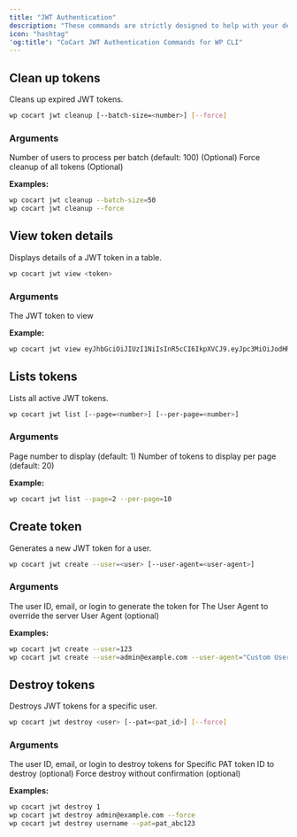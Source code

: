 ```yaml
---
title: "JWT Authentication"
description: "These commands are strictly designed to help with your development."
icon: "hashtag"
'og:title': "CoCart JWT Authentication Commands for WP CLI"
---
```


## Clean up tokens

Cleans up expired JWT tokens.

```bash
wp cocart jwt cleanup [--batch-size=<number>] [--force]
```

### Arguments

<ParamField path="batch-size" type="number">
    Number of users to process per batch (default: 100) (Optional)
</ParamField>

<ParamField path="force" type="bool">
    Force cleanup of all tokens (Optional)
</ParamField>

**Examples:**

```bash
wp cocart jwt cleanup --batch-size=50
wp cocart jwt cleanup --force
```

## View token details

Displays details of a JWT token in a table.

```bash
wp cocart jwt view <token>
```

### Arguments

<ParamField path="token" type="string" required>
    The JWT token to view
</ParamField>

**Example:**

```bash
wp cocart jwt view eyJhbGciOiJIUzI1NiIsInR5cCI6IkpXVCJ9.eyJpc3MiOiJodHRwOlwvXC9jb2NhcnRhcGkubG9jYWwiLCJpYXQiOjE3Mzk3NTEzNzIsIm5iZiI6MTczOTc1MTM3MiwiZXhwIjoxNzQwNjE1MzcyLCJkYXRhIjp7InVzZXIiOnsiaWQiOjEsInVzZXJuYW1lIjoic2ViYXN0aWVuIiwiaXAiOiIxMjcuMC4wLjEiLCJkZXZpY2UiOiJIVFRQX1hfVUNCUk9XU0VSX0RFVklDRV9VQSJ9LCJzZWNyZXRfa2V5IjoiYmFuYW5hIn19.aBuyRwAtvGb6SI4BB_MN4NYN01jqVZN4PPnd1jfW2UA
```

## Lists tokens

Lists all active JWT tokens.

```bash
wp cocart jwt list [--page=<number>] [--per-page=<number>]
```

### Arguments

<ParamField path="page" type="number">
    Page number to display (default: 1)
</ParamField>

<ParamField path="per-page" type="number">
    Number of tokens to display per page (default: 20)
</ParamField>

**Example:**

```bash
wp cocart jwt list --page=2 --per-page=10
```

## Create token

Generates a new JWT token for a user.

```bash
wp cocart jwt create --user=<user> [--user-agent=<user-agent>]
```

### Arguments

<ParamField path="user" type="string" required>
    The user ID, email, or login to generate the token for
</ParamField>

<ParamField path="user-agent" type="string">
    The User Agent to override the server User Agent (optional)
</ParamField>

**Examples:**

```bash
wp cocart jwt create --user=123
wp cocart jwt create --user=admin@example.com --user-agent="Custom User Agent"
```

## Destroy tokens

Destroys JWT tokens for a specific user.

```bash
wp cocart jwt destroy <user> [--pat=<pat_id>] [--force]
```

### Arguments

<ParamField path="user" type="string" required>
    The user ID, email, or login to destroy tokens for
</ParamField>

<ParamField path="pat" type="string">
    Specific PAT token ID to destroy (optional)
</ParamField>

<ParamField path="force" type="bool">
    Force destroy without confirmation (optional)
</ParamField>

**Examples:**

```bash
wp cocart jwt destroy 1
wp cocart jwt destroy admin@example.com --force
wp cocart jwt destroy username --pat=pat_abc123
```